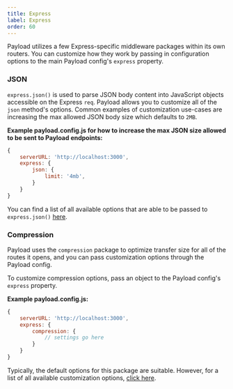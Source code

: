 ```yaml
---
title: Express
label: Express
order: 60
---
```


Payload utilizes a few Express-specific middleware packages within its own routers. You can customize how they work by passing in configuration options to the main Payload config's `express` property.

### JSON

`express.json()` is used to parse JSON body content into JavaScript objects accessible on the Express `req`. Payload allows you to customize all of the `json` method's options. Common examples of customization use-cases are increasing the max allowed JSON body size which defaults to `2MB`.

**Example payload.config.js for how to increase the max JSON size allowed to be sent to Payload endpoints:**

```js
{
	serverURL: 'http://localhost:3000',
	express: {
		json: {
			limit: '4mb',
		}
	}
}
```

You can find a list of all available options that are able to be passed to `express.json()` [here](https://expressjs.com/en/api.html).

### Compression

Payload uses the `compression` package to optimize transfer size for all of the routes it opens, and you can pass customization options through the Payload config.

To customize compression options, pass an object to the Payload config's `express` property.

**Example payload.config.js:**

```js
{
	serverURL: 'http://localhost:3000',
	express: {
		compression: {
			// settings go here
		}
	}
}
```

Typically, the default options for this package are suitable. However, for a list of all available customization options, [click here](http://expressjs.com/en/resources/middleware/compression.html).


